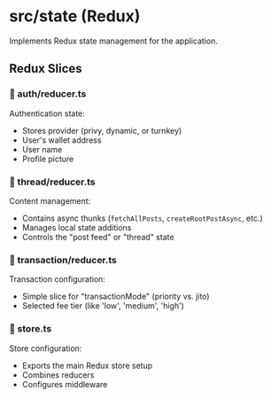 # src/state (Redux)

Implements Redux state management for the application.

## Redux Slices

### 🔐 auth/reducer.ts
Authentication state:
- Stores provider (privy, dynamic, or turnkey)
- User's wallet address
- User name
- Profile picture

### 💬 thread/reducer.ts
Content management:
- Contains async thunks (`fetchAllPosts`, `createRootPostAsync`, etc.)
- Manages local state additions
- Controls the "post feed" or "thread" state

### 💱 transaction/reducer.ts
Transaction configuration:
- Simple slice for "transactionMode" (priority vs. jito)
- Selected fee tier (like 'low', 'medium', 'high')

### 🔄 store.ts
Store configuration:
- Exports the main Redux store setup
- Combines reducers
- Configures middleware